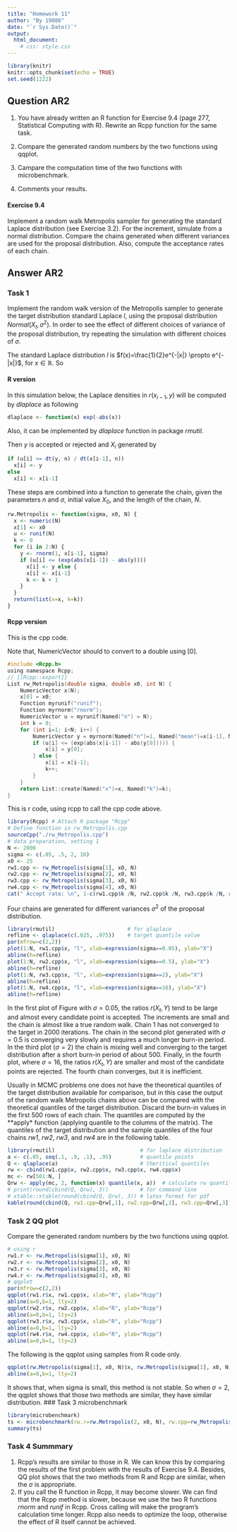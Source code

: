 ```yaml
---
title: "Homework 11"
author: "By 19086"
date: "`r Sys.Date()`"
output: 
  html_document:
    # css: style.css
---
```


```r
library(knitr)
knitr::opts_chunk$set(echo = TRUE)
set.seed(1222)
```
## Question AR2
1. You have already written an R function for Exercise 9.4 (page
277, Statistical Computing with R). Rewrite an Rcpp function
for the same task.

2. Compare the generated random numbers by the two functions
using qqplot.

3. Campare the computation time of the two functions with
microbenchmark.

4. Comments your results.


#### Exercise 9.4
Implement a random walk Metropolis sampler for generating the standard Laplace distribution (see Exercise 3.2). 
For the increment, simulate from a normal distribution. 
Compare the chains generated when different variances are used for the proposal distribution. 
Also, compute the acceptance rates of each chain.

## Answer AR2

### Task 1

Implement the random walk version of the Metropolis sampler to generate the target distribution standard Laplace $l$, using the proposal distribution $Normal(X_t, \sigma^2)$. 
In order to see the effect of different choices of variance of the proposal distribution, try repeating the simulation with different choices of $\sigma$.

The standard Laplace distribution $l$ is $f(x)=\frac{1}{2}e^{-|x|} \propto e^{-|x|}$, for $x\in\mathbb{R}$. So
\begin{equation}
  r(x_t, y) = \frac{f(Y)}{f(X_t)} = \frac{e^{-|y|}}{e^{-|x_t|}}
\end{equation}

#### R version
In this simulation below, the Laplace densities in $r(x_{i-1}, y)$ will be computed by *dlaplace* as following
```r
dlaplace <- function(x) exp(-abs(x))
```
Also, it can be implemented by *dlaplace* function in package *rmutil*.

Then $y$ is accepted or rejected and $X_i$ generated by 

```r
if (u[i] <= dt(y, n) / dt(x[i-1], n))
  x[i] <- y
else
  x[i] <- x[i-1]
```

These steps are combined into a function to generate the chain, given the parameters $n$ and $\sigma$, initial value $X_0$, and the length of the chain, $N$. 
```r
rw.Metropolis <- function(sigma, x0, N) {
  x <- numeric(N)
  x[1] <- x0
  u <- runif(N)
  k <- 0
  for (i in 2:N) {
    y <- rnorm(1, x[i-1], sigma)
    if (u[i] <= (exp(abs(x[i-1]) - abs(y))))
      x[i] <- y else {
      x[i] <- x[i-1]
      k <- k + 1
    }
  }
  return(list(x=x, k=k))
}
```

#### Rcpp version

This is the cpp code. 

Note that, NumericVector should to convert to a double using [0]. 
```c
#include <Rcpp.h>
using namespace Rcpp;
// [[Rcpp::export]]
List rw_Metropolis(double sigma, double x0, int N) {
    NumericVector x(N);
    x[0] = x0;
    Function myrunif("runif");
    Function myrnorm("rnorm");
    NumericVector u = myrunif(Named("n") = N);
    int k = 0;
    for (int i=1; i<N; i++) {
        NumericVector y = myrnorm(Named("n")=1, Named("mean")=x[i-1], Named("sd")=sigma);
        if (u[i] <= (exp(abs(x[i-1]) - abs(y[0])))) {
            x[i] = y[0];
        } else {
            x[i] = x[i-1];
            k++;
        }
    }
    return List::create(Named("x")=x, Named("k")=k);
}
```

This is r code, using rcpp to call the cpp code above.
```r
library(Rcpp) # Attach R package "Rcpp"
# Define function in rw_Metropolis.cpp
sourceCpp("./rw_Metropolis.cpp")
# data preparation, setting 1
N <- 2000
sigma <- c(.05, .5, 2, 16)
x0 <- 25
rw1.cpp <- rw_Metropolis(sigma[1], x0, N)
rw2.cpp <- rw_Metropolis(sigma[2], x0, N)
rw3.cpp <- rw_Metropolis(sigma[3], x0, N)
rw4.cpp <- rw_Metropolis(sigma[4], x0, N)
cat(" Accept rate: \n", 1-c(rw1.cpp$k /N, rw2.cpp$k /N, rw3.cpp$k /N, rw4.cpp$k /N))
```

Four chains are generated for different variances $\sigma^2$ of the proposal distribution. 

```r
library(rmutil)                       # for qlaplace
refline <- qlaplace(c(.025, .975))    # target quantile value
par(mfrow=c(2,2))
plot(1:N, rw1.cpp$x, "l", xlab=expression(sigma==0.05), ylab="X")
abline(h=refline)
plot(1:N, rw2.cpp$x, "l", xlab=expression(sigma==0.5), ylab="X")
abline(h=refline)
plot(1:N, rw3.cpp$x, "l", xlab=expression(sigma==2), ylab="X")
abline(h=refline)
plot(1:N, rw4.cpp$x, "l", xlab=expression(sigma==16), ylab="X")
abline(h=refline)
```

In the first plot of Figure with $\sigma = 0.05$, the ratios $r(X_t,Y)$ tend to be large and almost every candidate point is accepted. 
The increments are small and the chain is almost like a true random walk. 
Chain 1 has not converged to the target in 2000 iterations. 
The chain in the second plot generated with $\sigma = 0.5$ is converging very slowly and requires a much longer burn-in period. 
In the third plot ($\sigma = 2$) the chain is mixing well and converging to the target distribution after a short burn-in period of about $500$. 
Finally, in the fourth plot, where $\sigma = 16$, the ratios $r(X_t,Y)$ are smaller and most of the candidate points are rejected. 
The fourth chain converges, but it is inefficient.

Usually in MCMC problems one does not have the theoretical quantiles of the target distribution available for comparison, but in this case the output
of the random walk Metropolis chains above can be compared with the theoretical quantiles of the target distribution. 
Discard the burn-in values in the first $500$ rows of each chain. 
The quantiles are computed by the **apply* function (applying quantile to the columns of the matrix). 
The quantiles of the target distribution and the sample quantiles of the four chains *rw1*, *rw2*, *rw3*, and *rw4* are in the following table.
```r
library(rmutil)                           # for laplace distribution
a <- c(.05, seq(.1, .9, .1), .95)         # quantile points
Q <- qlaplace(a)                          # theritical quantiles
rw <- cbind(rw1.cpp$x, rw2.cpp$x, rw3.cpp$x, rw4.cpp$x)   
mc <- rw[501:N, ]
Qrw <- apply(mc, 2, function(x) quantile(x, a))  # calculate rw quantiles
# print(round(cbind(Q, Qrw), 3))          # for command line
# xtable::xtable(round(cbind(Q, Qrw), 3)) # latex format for pdf
kable(round(cbind(Q, rw1.cpp=Qrw[,1], rw2.cpp=Qrw[,2], rw3.cpp=Qrw[,3], rw4.cpp=Qrw[,4]), 3), caption="Quantiles of Target Distribution and Chines")
```
### Task 2 QQ plot
Compare the generated random numbers by the two functions using qqplot.
```r
# using r
rw1.r <- rw.Metropolis(sigma[1], x0, N)
rw2.r <- rw.Metropolis(sigma[2], x0, N)
rw3.r <- rw.Metropolis(sigma[3], x0, N)
rw4.r <- rw.Metropolis(sigma[4], x0, N)
# qqplot
par(mfrow=c(2,2))
qqplot(rw1.r$x, rw1.cpp$x, xlab="R", ylab="Rcpp")
abline(a=0,b=1, lty=2)
qqplot(rw2.r$x, rw2.cpp$x, xlab="R", ylab="Rcpp")
abline(a=0,b=1, lty=2)
qqplot(rw3.r$x, rw3.cpp$x, xlab="R", ylab="Rcpp")
abline(a=0,b=1, lty=2)
qqplot(rw4.r$x, rw4.cpp$x, xlab="R", ylab="Rcpp")
abline(a=0,b=1, lty=2)
```
The following is the qqplot using samples from R code only.
```r
qqplot(rw.Metropolis(sigma[1], x0, N)$x, rw.Metropolis(sigma[1], x0, N)$x, xlab="R", ylab="R")
abline(a=0,b=1, lty=2)
```
It shows that, when sigma is small, this method is not stable. 
So when $\sigma=2$, the qqplot shows that those two methods are similar, they have similar distribution. 
### Task 3 microbenchmark
```r
library(microbenchmark)
ts <- microbenchmark(rw.r=rw.Metropolis(2, x0, N), rw.cpp=rw_Metropolis(2, x0, N))
summary(ts)
```
### Task 4 Summmary
1. Rcpp's results are similar to those in R. 
We can know this by comparing the results of the first problem with the results of Exercise 9.4. 
Besides, QQ plot shows that the two methods from R and Rcpp are similar, when the $\sigma$ is appropriate. 
2. If you call the R function in Rcpp, it may become slower. 
We can find that the Rcpp method is slower, because we use the two R functions *rnorm* and *runif* in Rcpp. 
Cross calling will make the program's calculation time longer. 
Rcpp also needs to optimize the loop, otherwise the effect of R itself cannot be achieved.